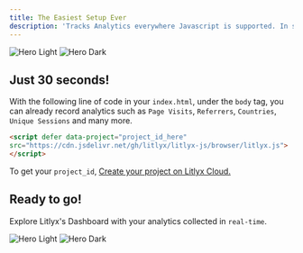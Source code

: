 ```yaml
---
title: The Easiest Setup Ever
description: 'Tracks Analytics everywhere Javascript is supported. In seconds.'
---
```


<img
  className="block dark:hidden"
  src="/images/hero-light.svg"
  alt="Hero Light"
/>
<img
  className="hidden dark:block"
  src="/images/hero-dark.svg"
  alt="Hero Dark"
/>

## Just 30 seconds!

With the following line of code in your `index.html`, under the `body` tag, you can already record analytics such as `Page Visits`, `Referrers`, `Countries`, `Unique Sessions` and many more.


```html 
<script defer data-project="project_id_here" 
src="https://cdn.jsdelivr.net/gh/litlyx/litlyx-js/browser/litlyx.js">
</script>
```

To get your `project_id`, [Create your project on Litlyx Cloud.](https://dashboard.litlyx.com)

## Ready to go!

Explore Litlyx's Dashboard with your analytics collected in `real-time`.


<img
  className="block dark:hidden"
  src="/images/hero-light.svg"
  alt="Hero Light"
/>
<img
  className="hidden dark:block"
  src="/images/hero-dark.svg"
  alt="Hero Dark"
/>

